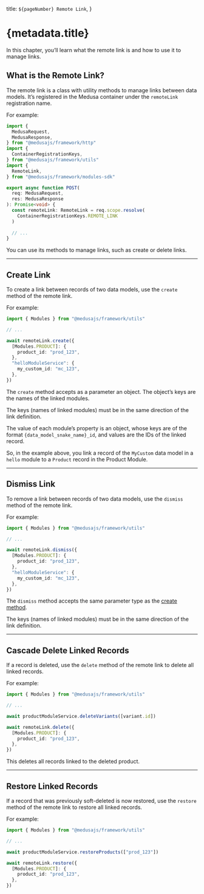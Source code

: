 
  title: `${pageNumber} Remote Link`,
}

# {metadata.title} <BetaBadge text="Beta" tooltipText="Remote Links are in active development." />

In this chapter, you’ll learn what the remote link is and how to use it to manage links.

## What is the Remote Link?

The remote link is a class with utility methods to manage links between data models. It’s registered in the Medusa container under the `remoteLink` registration name.

For example:

```ts collapsibleLines="1-9" expandButtonLabel="Show Imports"
import { 
  MedusaRequest, 
  MedusaResponse,
} from "@medusajs/framework/http"
import { 
  ContainerRegistrationKeys,
} from "@medusajs/framework/utils"
import { 
  RemoteLink,
} from "@medusajs/framework/modules-sdk"

export async function POST(
  req: MedusaRequest,
  res: MedusaResponse
): Promise<void> {
  const remoteLink: RemoteLink = req.scope.resolve(
    ContainerRegistrationKeys.REMOTE_LINK
  )
    
  // ...
}
```

You can use its methods to manage links, such as create or delete links.

---

## Create Link

To create a link between records of two data models, use the `create` method of the remote link.

For example:

```ts
import { Modules } from "@medusajs/framework/utils"

// ...

await remoteLink.create({
  [Modules.PRODUCT]: {
    product_id: "prod_123",
  },
  "helloModuleService": {
    my_custom_id: "mc_123",
  },
})
```

The `create` method accepts as a parameter an object. The object’s keys are the names of the linked modules.

<Note title="Important">

The keys (names of linked modules) must be in the same direction of the link definition.

</Note>

The value of each module’s property is an object, whose keys are of the format `{data_model_snake_name}_id`, and values are the IDs of the linked record.

So, in the example above, you link a record of the `MyCustom` data model in a `hello` module to a `Product` record in the Product Module.

---

## Dismiss Link

To remove a link between records of two data models, use the `dismiss` method of the remote link.

For example:

```ts
import { Modules } from "@medusajs/framework/utils"

// ...

await remoteLink.dismiss({
  [Modules.PRODUCT]: {
    product_id: "prod_123",
  },
  "helloModuleService": {
    my_custom_id: "mc_123",
  },
})
```

The `dismiss` method accepts the same parameter type as the [create method](#create-link).

<Note title="Important">

The keys (names of linked modules) must be in the same direction of the link definition.

</Note>

---

## Cascade Delete Linked Records

If a record is deleted, use the `delete` method of the remote link to delete all linked records.

For example:

```ts
import { Modules } from "@medusajs/framework/utils"

// ...

await productModuleService.deleteVariants([variant.id])

await remoteLink.delete({
  [Modules.PRODUCT]: {
    product_id: "prod_123",
  },
})
```

This deletes all records linked to the deleted product.

---

## Restore Linked Records

If a record that was previously soft-deleted is now restored, use the `restore` method of the remote link to restore all linked records.

For example:

```ts
import { Modules } from "@medusajs/framework/utils"

// ...

await productModuleService.restoreProducts(["prod_123"])

await remoteLink.restore({
  [Modules.PRODUCT]: {
    product_id: "prod_123",
  },
})
```
